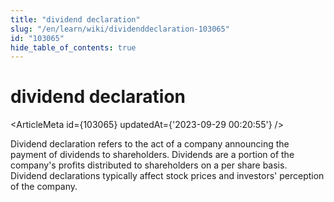 ```yaml
---
title: "dividend declaration"
slug: "/en/learn/wiki/dividenddeclaration-103065"
id: "103065"
hide_table_of_contents: true
---
```



# dividend declaration

<ArticleMeta id={103065} updatedAt={'2023-09-29 00:20:55'} />
<div className='border-solid border-b border-t-0 my-4 border-[var(--ifm-color-gray-300)]' />

Dividend declaration refers to the act of a company announcing the payment of dividends to shareholders. Dividends are a portion of the company's profits distributed to shareholders on a per share basis. Dividend declarations typically affect stock prices and investors' perception of the company.
